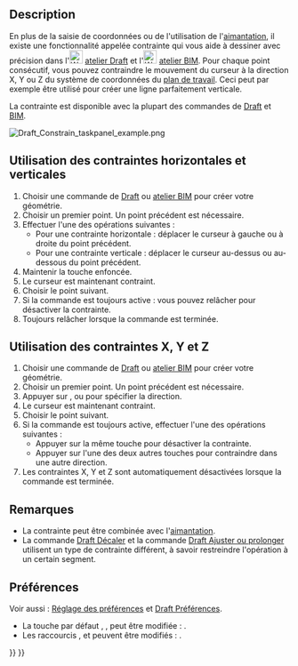 <languages/>

{{Docnav/fr
|[[Draft_Snap/fr|Aimantation]]
|[[Draft_Pattern/fr|Motif]]
|[[Draft_Workbench/fr|Atelier Draft]]
|IconL=
|IconR=
|IconC=Workbench_Draft.svg
}}

{{TOCright}}

== Description ==

En plus de la saisie de coordonnées ou de l'utilisation de l'[[Draft_Snap/fr|aimantation]], il existe une fonctionnalité appelée contrainte qui vous aide à dessiner avec précision dans l'[[Image:Workbench_Draft.svg|24px]] [[Draft_Workbench/fr|atelier Draft]] et l'[[Image:Workbench_BIM.svg|24px]] [[BIM_Workbench/fr|atelier BIM]]. Pour chaque point consécutif, vous pouvez contraindre le mouvement du curseur à la direction X, Y ou Z du système de coordonnées du [[Draft_SelectPlane/fr|plan de travail]]. Ceci peut par exemple être utilisé pour créer une ligne parfaitement verticale.

La contrainte est disponible avec la plupart des commandes de [[Draft_Workbench/fr|Draft]] et [[BIM_Workbench/fr|BIM]].

[[Image:Draft_Constrain_taskpanel_example.png]]
{{Caption|Lorsque le curseur est contraint, le panneau de tâches verrouille les valeurs qui ne sont pas modifiées.}}

<span id="Usage_horizontal_and_vertical_constraints"></span>
== Utilisation des contraintes horizontales et verticales ==

# Choisir une commande de [[Draft_Workbench/fr|Draft]] ou [[BIM_Workbench/fr|atelier BIM]] pour créer votre géométrie.
# Choisir un premier point. Un point précédent est nécessaire.
# Effectuer l'une des opérations suivantes :
#* Pour une contrainte horizontale : déplacer le curseur à gauche ou à droite du point précédent.
#* Pour une contrainte verticale : déplacer le curseur au-dessus ou au-dessous du point précédent.
# Maintenir la touche {{KEY|Maj}} enfoncée.
# Le curseur est maintenant contraint.
# Choisir le point suivant.
# Si la commande est toujours active : vous pouvez relâcher {{KEY|Maj}} pour désactiver la contrainte.
# Toujours relâcher {{KEY|Maj}} lorsque la commande est terminée.

<span id="Usage_X,_Y_and_Z_constraints"></span>
== Utilisation des contraintes X, Y et Z ==

# Choisir une commande de [[Draft_Workbench/fr|Draft]] ou [[BIM_Workbench/fr|atelier BIM]] pour créer votre géométrie.
# Choisir un premier point. Un point précédent est nécessaire.
# Appuyer sur {{KEY|X}}, {{KEY|Y}} ou {{KEY|Z}} pour spécifier la direction.
# Le curseur est maintenant contraint.
# Choisir le point suivant.
# Si la commande est toujours active, effectuer l'une des opérations suivantes :
#* Appuyer sur la même touche pour désactiver la contrainte.
#* Appuyer sur l'une des deux autres touches pour contraindre dans une autre direction.
# Les contraintes X, Y et Z sont automatiquement désactivées lorsque la commande est terminée.

<span id="Notes"></span>
== Remarques ==

* La contrainte peut être combinée avec l'[[Draft_Snap/fr|aimantation]].
* La commande [[Draft_Offset/fr|Draft Décaler]] et la commande [[Draft_Trimex/fr|Draft Ajuster ou prolonger]] utilisent un type de contrainte différent, à savoir restreindre l'opération à un certain segment.

<span id="Preferences"></span>
== Préférences ==

Voir aussi : [[Preferences_Editor/fr|Réglage des préférences]] et [[Draft_Preferences/fr|Draft Préférences]].

* La touche par défaut {{MenuCommand|Modificateur de contrainte}}, {{KEY|Maj}}, peut être modifiée : {{MenuCommand|Édition → Préférences... → Draft → Grille et aimantation → Modificateur de contrainte}}.
* Les raccourcis {{MenuCommand|X}}, {{MenuCommand|Y}} et {{MenuCommand|Z}} peuvent être modifiés : {{MenuCommand|Édition → Préférences... → Draft → Interface → Raccourcis de commandes}}.


{{Docnav/fr
|[[Draft_Snap/fr|Aimantation]]
|[[Draft_Pattern/fr|Motif]]
|[[Draft_Workbench/fr|Atelier Draft]]
|IconL=
|IconR=
|IconC=Workbench_Draft.svg
}}

{{Draft Tools navi{{#translation:}}}}
{{Userdocnavi{{#translation:}}}}
{{clear}}